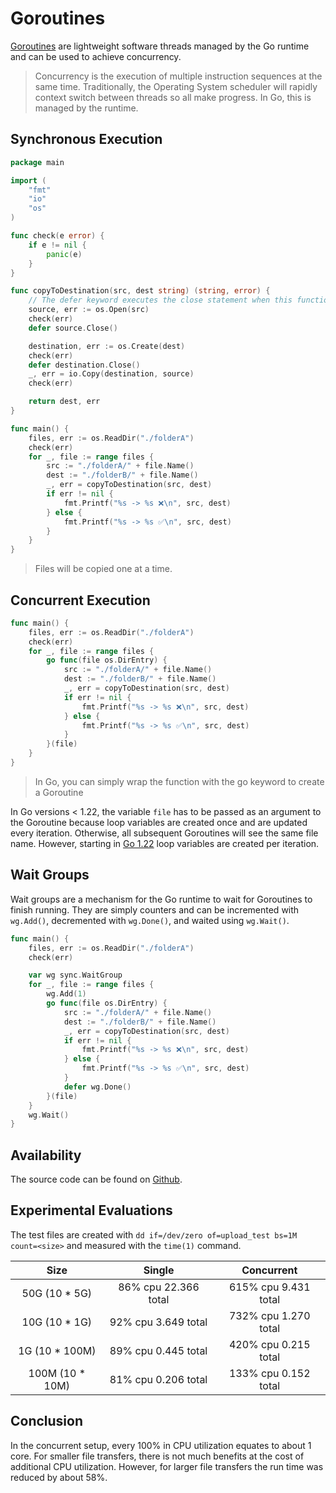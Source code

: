 # Goroutines 

[Goroutines](https://go.dev/tour/concurrency/1) are lightweight software threads managed by the Go runtime and can be used to achieve concurrency. 

> Concurrency is the execution of multiple instruction sequences at the same time. Traditionally, the Operating System scheduler will rapidly context switch between threads so all make progress. In Go, this is managed by the runtime.

## Synchronous Execution
```go
package main

import (
	"fmt"
	"io"
	"os"
)

func check(e error) {
	if e != nil {
		panic(e)
	}
}

func copyToDestination(src, dest string) (string, error) {
	// The defer keyword executes the close statement when this function returns
	source, err := os.Open(src)
	check(err)
	defer source.Close()

	destination, err := os.Create(dest)
	check(err)
	defer destination.Close()
	_, err = io.Copy(destination, source)
	check(err)

	return dest, err
}

func main() {
	files, err := os.ReadDir("./folderA")
	check(err)
	for _, file := range files {
		src := "./folderA/" + file.Name()
		dest := "./folderB/" + file.Name()
		_, err = copyToDestination(src, dest)
		if err != nil {
			fmt.Printf("%s -> %s ❌\n", src, dest)
		} else {
			fmt.Printf("%s -> %s ✅\n", src, dest)
		}
	}
}
```

> Files will be copied one at a time.

## Concurrent Execution

```go {5,14}
func main() {
	files, err := os.ReadDir("./folderA")
	check(err)
	for _, file := range files {
		go func(file os.DirEntry) {
			src := "./folderA/" + file.Name()
			dest := "./folderB/" + file.Name()
			_, err = copyToDestination(src, dest)
			if err != nil {
				fmt.Printf("%s -> %s ❌\n", src, dest)
			} else {
				fmt.Printf("%s -> %s ✅\n", src, dest)
			}
		}(file)
	}
}
```
> In Go, you can simply wrap the function with the go keyword to create a Goroutine

In Go versions < 1.22, the variable `file` has to be passed as an argument to the Goroutine because loop variables are created once and are updated every iteration. Otherwise, all subsequent Goroutines will see the same file name. However, starting in [Go 1.22](https://go.dev/blog/loopvar-preview) loop variables are created per iteration.

## Wait Groups

Wait groups are a mechanism for the Go runtime to wait for Goroutines to finish running. They are simply counters and can be incremented with `wg.Add()`, decremented with `wg.Done()`, and waited using `wg.Wait()`.

```go {5,7,17,20}
func main() {
	files, err := os.ReadDir("./folderA")
	check(err)

	var wg sync.WaitGroup
	for _, file := range files {
		wg.Add(1)
		go func(file os.DirEntry) {
			src := "./folderA/" + file.Name()
			dest := "./folderB/" + file.Name()
			_, err = copyToDestination(src, dest)
			if err != nil {
				fmt.Printf("%s -> %s ❌\n", src, dest)
			} else {
				fmt.Printf("%s -> %s ✅\n", src, dest)
			}
			defer wg.Done()
		}(file)
	}
	wg.Wait()
}
```

## Availability

The source code can be found on [Github](https://github.com/jiechenmc/blog-go-concurrency).

## Experimental Evaluations

The test files are created with `dd if=/dev/zero of=upload_test bs=1M count=<size>` and measured with the `time(1)` command.

| Size   | Single | Concurrent |
| :-----: | :----: | :----: |
| 50G (10 * 5G)   |  86% cpu 22.366 total   | 615% cpu 9.431 total |
| 10G (10 * 1G) | 92% cpu 3.649 total  |  732% cpu 1.270 total |
| 1G (10 * 100M) | 89% cpu 0.445 total |   420% cpu 0.215 total |
| 100M (10 * 10M) | 81% cpu 0.206 total |  133% cpu 0.152 total |


## Conclusion

In the concurrent setup, every 100% in CPU utilization equates to about 1 core. For smaller file transfers, there is not much benefits at the cost of additional CPU utilization. However, for larger file transfers the run time was reduced by about 58%.
